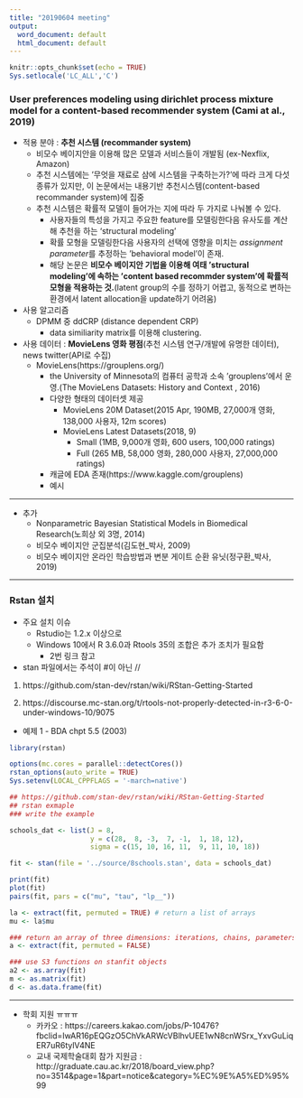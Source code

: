 ```yaml
---
title: "20190604 meeting"
output:
  word_document: default
  html_document: default
---
```


```r
knitr::opts_chunk$set(echo = TRUE)
Sys.setlocale('LC_ALL','C')
```

### User preferences modeling using dirichlet process mixture model for a content-based recommender system (Cami at al., 2019)

- 적용 분야 : **추천 시스템 (recommander system)**
  - 비모수 베이지안을 이용해 많은 모델과 서비스들이 개발됨 (ex-Nexflix, Amazon)
  - 추천 시스템에는 '무엇을 재료로 삼에 시스템을 구축하는가?'에 따라 크게 다섯 종류가 있지만, 이 논문에서는 내용기반 추천시스템(content-based recommander system)에 집중
  - 추천 시스템은 확률적 모델이 들어가는 지에 따라 두 가지로 나눠볼 수 있다.
    - 사용자들의 특성을 가지고 주요한 feature를 모델링한다음 유사도를 계산해 추천을 하는 'structural modeling'
    - 확률 모형을 모델링한다음 사용자의 선택에 영향을 미치는 *assignment parameter*를 추정하는 'behavioral model'이 존재.
    - 해당 논문은 **비모수 베이지안 기법을 이용해 여태 'structural modeling'에 속하는 'content based recommder system'에 확률적 모형을 적용하는 것.**(latent group의 수를 정하기 어렵고, 동적으로 변하는 환경에서 latent allocation을 update하기 어려움)
  

- 사용 알고리즘
    - DPMM 중 ddCRP (distance dependent CRP)
        - data similiarity matrix를 이용해 clustering.

- 사용 데이터 : **MovieLens 영화 평점**(추천 시스템 연구/개발에 유명한 데이터), news twitter(API로 수집)
    - MovieLens(https://grouplens.org/)
        - the University of Minnesota의 컴퓨터 공학과 소속 'grouplens'에서 운영.(The MovieLens Datasets: History and Context
, 2016)
        - 다양한 형태의 데이터셋 제공
            - MovieLens 20M Dataset(2015 Apr, 190MB, 27,000개 영화, 138,000 사용자, 12m scores)
            - MovieLens Latest Datasets(2018, 9)
                - Small (1MB, 9,000개 영화, 600 users, 100,000 ratings)
                - Full (265 MB, 58,000 영화, 280,000 사용자, 27,000,000 ratings)
        - 캐글에 EDA 존재(https://www.kaggle.com/grouplens)
        - 예시 
  
---

- 추가 
    - Nonparametric Bayesian Statistical Models in Biomedical Research(노희상 외 3명, 2014)
    - 비모수 베이지안 군집분석(김도현_박사, 2009)
    - 비모수 베이지안 온라인 학습방법과 변분 게이트 순환 유닛(정구환_박사, 2019)


***

### Rstan 설치

- 주요 설치 이슈
  - Rstudio는 1.2.x 이상으로
  - Windows 10에서 R 3.6.0과 Rtools 35의 조합은 추가 조치가 필요함
    - 2번 링크 참고
    
- stan 파일에서는 주석이 #이 아닌 //

1. https://github.com/stan-dev/rstan/wiki/RStan-Getting-Started

2. https://discourse.mc-stan.org/t/rtools-not-properly-detected-in-r3-6-0-under-windows-10/9075


- 예제 1 - BDA chpt 5.5 (2003)
```r
library(rstan)

options(mc.cores = parallel::detectCores())
rstan_options(auto_write = TRUE)
Sys.setenv(LOCAL_CPPFLAGS = '-march=native')
```

```r
## https://github.com/stan-dev/rstan/wiki/RStan-Getting-Started
## rstan exmaple
### write the example

schools_dat <- list(J = 8, 
                    y = c(28,  8, -3,  7, -1,  1, 18, 12),
                    sigma = c(15, 10, 16, 11,  9, 11, 10, 18))

fit <- stan(file = '../source/8schools.stan', data = schools_dat)
```

```r
print(fit)
plot(fit)
pairs(fit, pars = c("mu", "tau", "lp__"))
```

```r
la <- extract(fit, permuted = TRUE) # return a list of arrays 
mu <- la$mu 
```

```r
### return an array of three dimensions: iterations, chains, parameters 
a <- extract(fit, permuted = FALSE) 
```

```r
### use S3 functions on stanfit objects
a2 <- as.array(fit)
m <- as.matrix(fit)
d <- as.data.frame(fit)
```


---

- 학회 지원 ㅠㅠㅠ
  - 카카오 : https://careers.kakao.com/jobs/P-10476?fbclid=IwAR16pEQGzO5ChVkARWcVBlhvUEE1wN8cnWSrx_YxvGuLiqER7uR6tylV4NE
  - 교내 국제학술대회 참가 지원금 : http://graduate.cau.ac.kr/2018/board_view.php?no=3514&page=1&part=notice&category=%EC%9E%A5%ED%95%99
